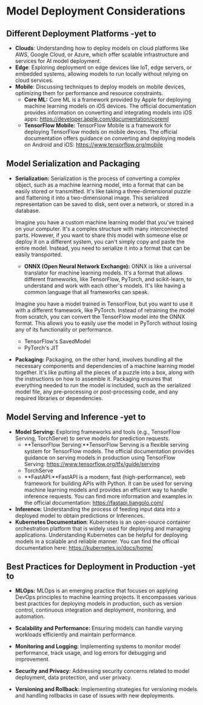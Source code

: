 # Model Deployment Considerations

## Different Deployment Platforms -yet to
- **Clouds**: Understanding how to deploy models on cloud platforms like AWS, Google Cloud, or Azure, which offer scalable infrastructure and services for AI model deployment.
- **Edge**: Exploring deployment on edge devices like IoT, edge servers, or embedded systems, allowing models to run locally without relying on cloud services.
- **Mobile**: Discussing techniques to deploy models on mobile devices, optimizing them for performance and resource constraints.
    - **Core ML:** Core ML is a framework provided by Apple for deploying machine learning models on iOS devices. The official documentation provides information on converting and integrating models into iOS apps: https://developer.apple.com/documentation/coreml
    - **TensorFlow Mobile:** TensorFlow Mobile is a framework for deploying TensorFlow models on mobile devices. The official documentation offers guidance on converting and deploying models on Android and iOS: https://www.tensorflow.org/mobile
## Model Serialization and Packaging

- **Serialization:** Serialization is the process of converting a complex object, such as a machine learning model, into a format that can be easily stored or transmitted. It's like taking a three-dimensional puzzle and flattening it into a two-dimensional image. This serialized representation can be saved to disk, sent over a network, or stored in a database.

    Imagine you have a custom machine learning model that you've trained on your computer. It's a complex structure with many interconnected parts. However, if you want to share this model with someone else or deploy it on a different system, you can't simply copy and paste the entire model. Instead, you need to serialize it into a format that can be easily transported.
    
    - **ONNX (Open Neural Network Exchange):** ONNX is like a universal translator for machine learning models. It's a format that allows different frameworks, like TensorFlow, PyTorch, and scikit-learn, to understand and work with each other's models. It's like having a common language that all frameworks can speak.

    Imagine you have a model trained in TensorFlow, but you want to use it with a different framework, like PyTorch. Instead of retraining the model from scratch, you can convert the TensorFlow model into the ONNX format. This allows you to easily use the model in PyTorch without losing any of its functionality or performance.
     
    - TensorFlow's SavedModel
    - PyTorch's JIT

- **Packaging:** Packaging, on the other hand, involves bundling all the necessary components and dependencies of a machine learning model together. It's like putting all the pieces of a puzzle into a box, along with the instructions on how to assemble it. Packaging ensures that everything needed to run the model is included, such as the serialized model file, any pre-processing or post-processing code, and any required libraries or dependencies.

## Model Serving and Inference -yet to

- **Model Serving:** Exploring frameworks and tools (e.g., TensorFlow Serving, TorchServe) to serve models for prediction requests.
    - **TensorFlow Serving:**TensorFlow Serving is a flexible serving system for TensorFlow models. The official documentation provides guidance on serving models in production using TensorFlow Serving: https://www.tensorflow.org/tfx/guide/serving
    - TorchServe
    - **FastAPI:**FastAPI is a modern, fast (high-performance), web framework for building APIs with Python. It can be used for serving machine learning models and provides an efficient way to handle inference requests. You can find more information and examples in the official documentation: https://fastapi.tiangolo.com/
- **Inference:** Understanding the process of feeding input data into a deployed model to obtain predictions or Inferences.
- **Kubernetes Documentation**: Kubernetes is an open-source container orchestration platform that is widely used for deploying and managing applications. Understanding Kubernetes can be helpful for deploying models in a scalable and reliable manner. You can find the official documentation here: https://kubernetes.io/docs/home/
## Best Practices for Deployment in Production -yet to
- **MLOps:** MLOps is an emerging practice that focuses on applying DevOps principles to machine learning projects. It encompasses various best practices for deploying models in production, such as version control, continuous integration and deployment, monitoring, and automation.


- **Scalability and Performance:** Ensuring models can handle varying workloads efficiently and maintain performance.
- **Monitoring and Logging:** Implementing systems to monitor model performance, track usage, and log errors for debugging and improvement.
- **Security and Privacy:** Addressing security concerns related to model deployment, data protection, and user privacy.
- **Versioning and Rollback:** Implementing strategies for versioning models and handling rollbacks in case of issues with new deployments.

